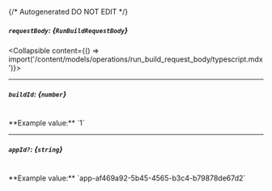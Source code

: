 {/* Autogenerated DO NOT EDIT  */}

##### `requestBody`: *{`RunBuildRequestBody`}*
<Collapsible content={() => import('/content/models/operations/run_build_request_body/typescript.mdx')}>
</Collapsible>

---
##### `buildId`: *{`number`}*
<br/>
**Example value:** `1`

---
##### `appId?`: *{`string`}*
<br/>
**Example value:** `app-af469a92-5b45-4565-b3c4-b79878de67d2`

